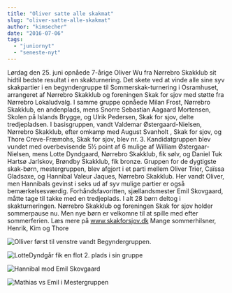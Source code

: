 ```yaml
---
title: "Oliver satte alle skakmat"
slug: "oliver-satte-alle-skakmat"
author: "kimsecher"
date: "2016-07-06"
tags: 
  - "juniornyt"
  - "seneste-nyt"
---
```


Lørdag den 25. juni opnåede 7-årige Oliver Wu fra Nørrebro Skakklub sit hidtil bedste resultat i en skakturnering. Det skete ved at vinde alle sine syv skakpartier i en begyndergruppe til Sommerskak-turnering i Osramhuset, arrangeret af Nørrebro Skakklub og foreningen Skak for sjov med støtte fra Nørrebro Lokaludvalg. I samme gruppe opnåede Milan Frost, Nørrebro Skakklub, en andenplads, mens Snorre Sebastian Aagaard Mortensen, Skolen på Islands Brygge, og Ulrik Pedersen, Skak for sjov, delte tredjepladsen. I basisgruppen, vandt Valdemar Østergaard-Nielsen, Nørrebro Skakklub, efter omkamp med August Svanholt , Skak for sjov, og Thore Creve-Fræmohs, Skak for sjov, blev nr. 3. Kandidatgruppen blev vundet med overbevisende 5½ point af 6 mulige af William Østergaar-Nielsen, mens Lotte Dyndgaard, Nørrebro Skakklub, fik sølv, og Daniel Tuk Hartsø Jarlskov, Brøndby Skakklub, fik bronze. Gruppen for de dygtigste skak-børn, mestergruppen, blev afgjort i et parti mellem Oliver Trier, Caïssa Gladsaxe, og Hannibal Valeur Jaques, Nørrebro Skakklub. Her vandt Oliver, men Hannibals gevinst i seks ud af syv mulige partier er også bemærkelsesværdig. Forhåndsfavoritten, sjællandsmester Emil Skovgaard, måtte tage til takke med en tredjeplads. I alt 28 børn deltog i skakturneringen. Nørrebro Skakklub og foreningen Skak for sjov holder sommerpause nu. Men nye børn er velkomne til at spille med efter sommerferien. Læs mere på www.skakforsjov.dk Mange sommerhilsner, Henrik, Kim og Thore

![Olliver først til venstre vandt Begyndergruppen.](/images/Olliver-først-til-venstre-vandt-Begyndergruppen.-1024x683.jpg)

![LotteDyndgår fik en flot 2. plads i sin gruppe](/images/LotteDyndgår-fik-en-flot-2.-plads-i-sin-gruppe-1024x683.jpg)

![Hannibal mod Emil Skovgaard](/images/Hannibal-mod-Emil-Skovgaard-1024x683.jpg)

![Mathias vs Emil i Mestergruppen](/images/Mathias-vs-Emil-i-Mestergruppen-1024x683.jpg)
